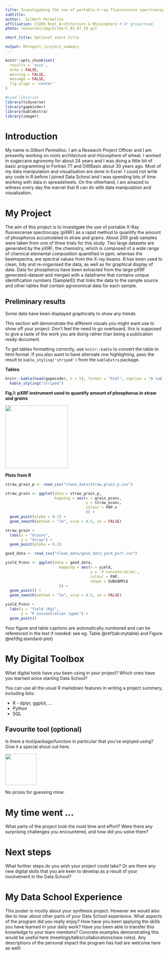 ```yaml
---
title: Investigating the use of portable X-ray fluorescence spectroscopy for rapid quantification of Phosphorus in wheat straw and grains
subtitle: 
author:  Gilbert Permalloo
affiliation: CSIRO Root Architecture & Rhizosphere # Or group/team
photo: resources/img/Gilbert_01_07_19.gif

short_title: Optional short title

output: DSreport::project_summary
---
```

<style> #you can specify any columns, it does not have to be column-left 
.column-left{float: left; width: 33%; text-align: left;}
.column-right{float: right;width: 33%;text-align: right}
.column-center{display: inline-block;width: 33%;text-align: center;}
</style>

```r
knitr::opts_chunk$set(
  results = 'asis',
  echo = FALSE,
  warning = FALSE,
  message = FALSE,
  fig.align = 'center'
)

#Load libraries
library(tidyverse)
library(gapminder)
library(kableExtra)
library(imager)
```


# Introduction
My name is *Gilbert Permalloo*. I am a Research Project Officer and I am presently working on roots architecture and rhizosphere of wheat. I worked in sugarcane agronomy for about 24 years and I was doing a little bit of basic programming in Fortran 77 and GWBasic about 30 years ago. Most of my data manipulation and visualisation are done in Excel. I could not write any code in R before I joined Data School and I was spending lots of time working with data in spreadsheets. On the otherhand, I am amazed to witness every day the marvel that R can do with data manipulation and visualisation.

# My Project
The aim of this project is to investigate the use of portable X-Ray fluorescense spectrocopy (pXRF) as a rapid method to quantify the amount of phosphorus accumulated in straw and grains. About 200 grab samples were taken from one of three trials for this study. Two large datasets are generated by the pXRF; the chemistry, which is composed of a wide range of chemical elemental composition quantified in ppm, whereas the beamspectra, are spectral values from the X-ray beams.
R has been used to clean, tidy and re-organised the data, as well as for graphical display of data.
Data for phosphorus have been extracted from the large pXRF generated-dataset and merged with a dataframe that contains unique identification numbers (SampleID) that links the data to the sample source and other tables that contain agronomical data for each sample.

## Preliminary results
Some data have been displayed graphically to show any trends 

This section will demonstrate the different visuals you might want use to show off your 
project. Don't feel the need to go overboard, this is supposed to give a taste of the work you are
doing rather than being a publication ready document.

To get tables formatting correctly, use `knitr::kable` to convert the table to html format. If
you also want to have alternate row highlighting, pass the result to `kable_styling('striped')` 
from the `kableExtra` package.

**Tables**
```r
knitr::kable(head(gapminder, n = 5), format = "html", caption = "A table of data") %>% 
  kable_styling("striped")
```

**Fig.1: pXRF instrument used to quantify amount of phosphorus in straw and grains**

![](resources/img/pXRF.gif){width=200px}


**Plots from R**
<div class = "row">

<div class="col-md-6">
```r
straw_grain_p <- read_csv("clean_data/straw_grain_p.csv")

straw_grain <- ggplot(data = straw_grain_p,
                      mapping = aes(x = grain_pconc,
                                    y = straw_pconc,
                                    colour = PAP.x
                                    )) +
  geom_point(alpha = 0.2) +
  geom_smooth(method = "lm", size = 0.5, se = FALSE)

straw_grain +
  labs(x = "Grains",
       y = "Straw") +
  geom_point(alpha = 0.2)

```
</div>

<div class="col-md-6">
```r
good_data <- read_csv("clean_data/good_data_york_pxrf.csv")  

yield_Pconc <- ggplot(data = good_data,
                        mapping = aes(x = yield,
                                      y = `P Concentration`,
                                      colour = PAP,
                                      shape = SUBSAMPLE
                        )) +
  geom_point() +
  geom_smooth(method = "lm", size = 0.5, se = FALSE)

yield_Pconc +
  labs(x = "Yield (Kg)",
       y = "P Concentration (ppm)") +
  geom_point()

```
</div>
</div>

Your figure and table captions are automatically numbered and can be referenced in the text
if needed: see eg. Table \@ref(tab:mytable) and Figure \@ref(fig:standard-plot)

# My Digital Toolbox

What digital tools have you been using in your project? Which ones have you learned since starting 
Data School?

You can use all the usual R markdown features in writing a project summary, including lists:

* R - dplyr, ggplot, ...
* Python
* SQL

## Favourite tool (optional)

Is there a tool/package/function in particular that you've enjoyed using? Give it a special shout out here.

![](https://raw.githubusercontent.com/tidyverse/ggplot2/master/man/figures/logo.png){.pull-right width=100px}

No prizes for guessing mine:

# My time went ...

What parts of the project took the most time and effort? Were there any surprising challenges you
encountered, and how did you solve them?

# Next steps

What further steps do you wish your project could take? Or are there any new digital skills that you
are keen to develop as a result of your involvement in the Data School?

# My Data School Experience

This poster is mostly about your synthesis project. However we would also like to hear about other
parts of your Data School experience. What aspects of the program did you really enjoy? How have you
been applying the skills you have learned in your daily work? Have you been able to transfer this 
knowledge to your team members? Concrete examples demonstrating this would be useful here
(meetings/talks/collaborations/new roles). Any descriptions of the personal impact the program has 
had are welcome here as well!

